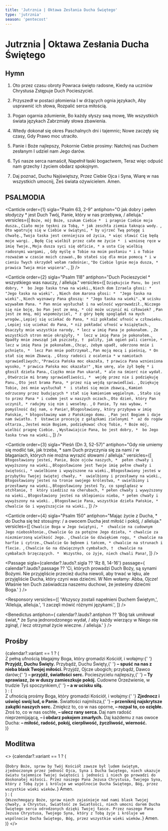 ```yaml
---
title: 'Jutrznia | Oktawa Zesłania Ducha Świętego'
type: 'jutrznia'
season: 'pentecost'
---
```


# Jutrznia | Oktawa Zesłania Ducha Świętego

<OpeningVersicle />

## Hymn

1. Oto przez czasu obroty
   Powraca święto radosne,
   Kiedy na uczniów Chrystusa
   Zstępuje Duch Pocieszyciel.

2. Przyszedł w postaci płomienia
   I w drżących ognia językach,
   Aby usprawnić ich słowa,
   Rozpalić serca miłością.

3. Pogan ogarnia zdumienie,
   Bo każdy słyszy swą mowę,
   We wszystkich świata językach
   Zabrzmiały słowa zbawienia.

4. Wtedy dokonał się okres
   Paschalnych dni i tajemnic;
   Nowe zaczęły się czasy,
   Gdy Prawo moc utraciło.

5. Panie i Boże najlepszy,
   Pokornie Ciebie prosimy:
   Natchnij nas Duchem zesłanym
   I udziel nam Jego darów.

6. Tyś nasze serca namaścił,
   Napełnił łaski bogactwem,
   Teraz więc odpuść nam grzechy
   I życiem obdarz spokojnym.

7. Daj poznać, Duchu Najświętszy,
   Przez Ciebie Ojca i Syna,
   Wiarę w nas wszystkich umocnij,
   Żeś świata ożywicielem. Amen.

## PSALMODIA

<Canticle
  order={1}
  sigla="Psalm 63, 2-9"
  antiphon="O jak dobry i pełen słodyczy * jest Duch Twój, Panie, który w nas przebywa, / alleluja."
  versicles={[
    `Boże, mój Boże, szukam Ciebie * 
i pragnie Ciebie moja dusza.`,
    `Ciało moje tęskni za Tobą, *
jak zeschła ziemia łaknąca wody. `,
    `Oto wpatruję się w Ciebie w świątyni, *
by ujrzeć Twą potęgę i chwałę.`,
    `Twoja łaska jest cenniejsza od życia, *
więc sławić Cię będą moje wargi. `,
    `Będę Cię wielbił przez całe me życie * 
i wzniosę ręce w imię Twoje.`,
    `Moja dusza syci się obficie, *
a usta Cię wielbią radosnymi wargami, `,
    `Gdy myślę o Tobie na moim posłaniu *
i o Tobie rozważam w czasie moich czuwań.`,
    `Bo stałeś się dla mnie pomocą *
i w cieniu Twych skrzydeł wołam radośnie:`,
    `"Do Ciebie lgnie moja dusza, * 
prawica Twoja mnie wspiera".`,
  ]}
/>

<Canticle
  order={2}
  sigla="Psalm 118"
  antiphon="Duch Pocieszyciel * wszystkiego was nauczy, / alleluja."
  versicles={[
    `Dziękujcie Panu, bo jest dobry, * 
bo Jego łaska trwa na wieki.`,
    `Niech dom Izraela głosi: *
"Jego łaska na wieki". `,
    `Niech dom Aarona głosi: * 
"Jego łaska na wieki".`,
    `Niech wyznawcy Pana głoszą: *
"Jego łaska na wieki".`,
    `W ucisku wzywałem Pana. *
Pan mnie wysłuchał i na wolność wyprowadził.`,
    `Niczego się nie boję, bo Pan jest ze mną, *
cóż może uczynić mi człowiek? `,
    `Pan jest ze mną, mój wspomożyciel, *
z góry będę spoglądał na mych wrogów.`,
    `Lepiej się uciekać do Pana, *
niż pokładać ufność w człowieku. `,
    `Lepiej się uciekać do Pana, *
niż pokładać ufność w książętach.`,
    `Osaczyły mnie wszystkie narody, *
lecz w imię Pana je pokonałem. `,
    `Ze wszystkich stron mnie okrążyły, * 
lecz w imię Pana je pokonałem.`,
    `Opadły mnie zewsząd jak pszczoły, † 
paliły, jak ogień pali ciernie, *
lecz w imię Pana je pokonałem.`,
    `Chcąc, żebym upadł, uderzono mnie i pchnięto, * 
lecz Pan mnie podtrzymał.`,
    `Pan moją mocą i pieśnią, *
On stał się moim Zbawcą. `,
    `Głosy radości z ocalenia *
w namiotach sprawiedliwych:`,
    `"Prawica Pańska moc okazała, †
prawica Pana wzniesiona wysoko, *
prawica Pańska moc okazała!" `,
    `Nie umrę, ale żył będę *
i głosił dzieła Pana.`,
    `Ciężko mnie Pan ukarał, *
ale na śmierć nie wydał. `,
    `Otwórzcie mi bramy sprawiedliwości, * 
wejdę przez nie i podziękuję Panu.`,
    `Oto jest brama Pana, *
przez nią wejdą sprawiedliwi. `,
    `Dziękuję Tobie, żeś mnie wysłuchał * 
i stałeś się moim zbawcą.`,
    `Kamień odrzucony przez budujących *
stał się kamieniem węgielnym. `,
    `Stało się to przez Pana *
i cudem jest w naszych oczach.`,
    `Oto dzień, który Pan uczynił, *
radujmy się nim i weselmy. `,
    `O Panie, Ty nas wybaw, * 
pomyślność daj nam, o Panie!`,
    `Błogosławiony, który przybywa w imię Pańskie, *
błogosławimy wam z Pańskiego domu. `,
    `Pan jest Bogiem i daje nam światło. † 
Ustawcie procesję z gałązkami zielonymi * 
aż do rogów ołtarza.`,
    `Jesteś moim Bogiem, podziękować chcę Tobie, *
Boże mój, wielbić pragnę Ciebie. `,
    `Wysławiajcie Pana, bo jest dobry, * 
bo Jego łaska trwa na wieki.`,
  ]}
/>

<Canticle
  order={3}
  sigla="Pieśń (Dn 3, 52-57)"
  antiphon="Gdy nie umiemy się modlić tak, jak trzeba, * sam Duch przyczynia się za nami / w błaganiach, których nie można wyrazić słowami / alleluja."
  versicles={[
    `Błogosławiony jesteś, Panie, Boże ojców naszych, * 
pełen chwały i wywyższony na wieki.`,
    `Błogosławione jest Twoje imię pełne chwały i świętości, *
uwielbione i wywyższone na wieki.`,
    `Błogosławiony jesteś w przybytku Twojej świętej chwały, * 
uwielbiony i przesławny na wieki.`,
    `Błogosławiony jesteś na tronie swojego królestwa, *
uwielbiony i przesławny na wieki.`,
    `Błogosławiony jesteś Ty, co spoglądasz w otchłanie, † 
który siedzisz na cherubach, *
pełen chwały i wywyższony na wieki.`,
    `Błogosławiony jesteś na sklepieniu nieba, *
pełen chwały i wywyższony na wieki. `,
    `Błogosławcie Pana, wszystkie dzieła Pańskie, * 
chwalcie Go i wywyższajcie na wieki.`,
  ]}
/>

<Canticle
  order={4}
  sigla="Psalm 150"
  antiphon="Mając życie z Ducha, * do Ducha się też stosujmy: / a owocem Ducha jest miłość i pokój, / alleluja."
  versicles={[
    `Chwalcie Boga w Jego świątyni, * 
chwalcie na cudownym Jego nieboskłonie.`,
    `Chwalcie Go za potężne Jego dzieła, *
chwalcie za niezmierzoną wielkość Jego. `,
    `Chwalcie Go dźwiękiem rogu, *
chwalcie na harfie i cytrze.`,
    `Chwalcie Go bębnem i tańcem, *
chwalcie na strunach i flecie. `,
    `Chwalcie Go na dźwięcznych cymbałach, † 
chwalcie na cymbałach brzęczących. * 
Wszystko, co żyje, niech chwali Pana!`,
  ]}
/>

<Passage
  sigla={calendar?.lauds?.sigla ?? 'Rz 8, 14-16'}
  passage={
    calendar?.lauds?.passage ??
    'Ci, których prowadzi Duch Boży, są synami Bożymi. Nie przyjęliście przecież ducha niewoli, aby trwać w lęku, ale przyjęliście Ducha, który czyni was dziećmi. W Nim wołamy: Abba, Ojcze! Właśnie ten Duch zaświadcza naszemu duchowi, że jesteśmy dziećmi Boga.'
  }
/>

<Responsory
  versicles={[
    'Wszyscy zostali napełnieni Duchem Świętym,',
    'Alleluja, alleluja.',
    'I zaczęli mówić różnymi językami.',
  ]}
/>

<Benedictus
  antiphon={
    calendar?.lauds?.antiphon ??
    'Bóg tak umiłował świat,* że Syna jednorodzonego wydał, / aby każdy wierzący w Niego nie zginął, / lecz otrzymał życie wieczne. / alleluja.'
  }
/>

## Prośby

<List>
  {calendar?.variant == 1 ? (
    <div className="space-y-2">
      <ListItem>
        Z pełną ufnością błagajmy Boga, który gromadzi Kościół, i wołajmy:{' '}
        <b>Przyjdź, Duchu Święty.</b>
      </ListItem>
      <ListItem>
        Przybądź, Duchu Święty,{' '}
        <b>– spuść na nas z nieba blask Twojej miłości. </b>
      </ListItem>
      <ListItem>
        Przyjdź, Ojcze ubogich; przybądź, Dawco darów;{' '}
        <b> – przyjdź, światłości serc.</b>
      </ListItem>
      <ListItem>
        Pocieszycielu najlepszy,{' '}
        <b> – Ty sprawiasz, że w duszy zamieszkuje pokój.</b>
      </ListItem>
      <ListItem>
        Cudowne Orzeźwienie, w trudzie Tyś spoczynkiem,{' '}
        <b> – a w ucisku siłą. </b>
      </ListItem>
    </div>
  ) : (
    <div className="space-y-2">
      <ListItem>
        Z ufnością prośmy Boga, który gromadzi Kościół, i wołajmy:{' '}
        <b>Zjednocz i uświęć swój lud, o Panie.</b>
      </ListItem>
      <ListItem>
        Światłości najmilsza,{' '}
        <b>– przeniknij najskrytsze zakątki naszych serc.</b>
      </ListItem>
      <ListItem>
        Zmiękcz to, co w nas oporne,
        <b>– rozpal to, co oziębłe.</b>
      </ListItem>
      <ListItem>
        Zroś to, co w nas oschłe, <b>– ulecz rany serca. </b>
      </ListItem>
      <ListItem>
        Daj nam radość nieprzemijającą, <b>– i obdarz pokojem zmarłych.</b>
      </ListItem>
      <ListItem>
        Daj każdemu z nas owoce Ducha:
        <b> – miłość, radość, pokój, cierpliwość, życzliwość, wierność.</b>
      </ListItem>
    </div>
  )}
</List>

<CustomIntercessions type="lauds" />

<KyrieEleison />

<LordsPrayer />

## Modlitwa

<>
  {calendar?.variant == 1 ? (
    <div>
      {`Dobry Boże, spraw by Twój Kościół zawsze był ludem świętym, zjednoczonym przez jedność Ojca, Syna i Ducha Świętego, niech ukazuje światu tajemnice Twojej świętości i jedności i niech go prowadzi do doskonałej miłości. Przez naszego Pana Jezusa Chrystusa, Twojego Syna, który z Tobą żyje i króluje we wspólnocie Ducha Świętego, Bóg, przez wszystkie wieki wieków.`}
      <R>Amen.</R>
    </div>
  ) : (
    <div>
      {`Wszechmogący Boże, spraw niech zajaśnieje nad nami blask Twojej chwały, a Chrystus, Światłość ze Światłości, niech umocni darem Ducha Świętego serca odrodzonych dzięki Twojej łasce. Przez naszego Pana Jezusa Chrystusa, Twojego Syna, który z Tobą żyje i króluje we wspólnocie Ducha Świętego, Bóg, przez wszystkie wieki wieków.`}
      <R>Amen.</R>
    </div>
  )}
</>

<BlessingAndConcludingVersicle />
